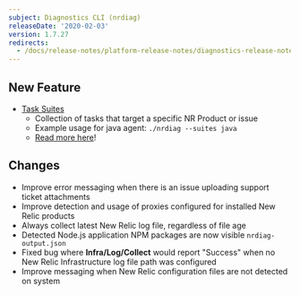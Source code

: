 ```yaml
---
subject: Diagnostics CLI (nrdiag)
releaseDate: '2020-02-03'
version: 1.7.27
redirects:
  - /docs/release-notes/platform-release-notes/diagnostics-release-notes/new-relic-diagnostics-1727
---
```


## New Feature

* [Task Suites](https://docs.newrelic.com/docs/agents/manage-apm-agents/troubleshooting/new-relic-diagnostics#task-suites)
  * Collection of tasks that target a specific NR Product or issue
  * Example usage for java agent: `./nrdiag --suites java`
  * [Read more here](https://docs.newrelic.com/docs/agents/manage-apm-agents/troubleshooting/new-relic-diagnostics#task-suites)!

## Changes

* Improve error messaging when there is an issue uploading support ticket attachments
* Improve detection and usage of proxies configured for installed New Relic products
* Always collect latest New Relic log file, regardless of file age
* Detected Node.js application NPM packages are now visible `nrdiag-output.json`
* Fixed bug where **Infra/Log/Collect** would report "Success" when no New Relic Infrastructure log file path was configured
* Improve messaging when New Relic configuration files are not detected on system
